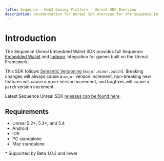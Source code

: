 ```yaml
---
title: Sequence - Web3 Gaming Platform - Unreal SDK Overview
description: Documentation for Unreal SDK overview for the Sequence infrastructure stack for web3 gaming.
---
```


# Introduction

The Sequence Unreal Embedded Wallet SDK provides full Sequence [Embedded Wallet](/solutions/wallets/embedded-wallet/overview) and [Indexer](/api/indexer/overview) integration for games built on the Unreal Framework.

This SDK follows [Semantic Versioning](https://semver.org/) (`major.minor.patch`). Breaking changes will always cause a `major` version increment, non-breaking new features will cause a `minor` version increment, and bugfixes will cause a `patch` version increment.

Latest Sequence Unreal SDK [releases can be found here](https://github.com/0xsequence/sequence-unreal/releases).

## Requirements
- Unreal 5.2*, 5.3*, and 5.4
- Android
- iOS
- PC standalone
- Mac standalone

\* Supported by Beta 1.0.3 and lower